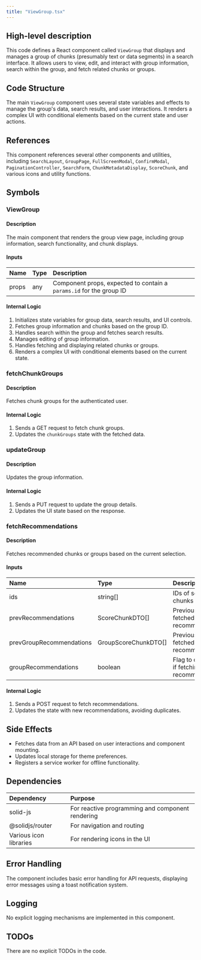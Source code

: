 ```yaml
---
title: "ViewGroup.tsx"
---
```


## High-level description
This code defines a React component called `ViewGroup` that displays and manages a group of chunks (presumably text or data segments) in a search interface. It allows users to view, edit, and interact with group information, search within the group, and fetch related chunks or groups.

## Code Structure
The main `ViewGroup` component uses several state variables and effects to manage the group's data, search results, and user interactions. It renders a complex UI with conditional elements based on the current state and user actions.

## References
This component references several other components and utilities, including `SearchLayout`, `GroupPage`, `FullScreenModal`, `ConfirmModal`, `PaginationController`, `SearchForm`, `ChunkMetadataDisplay`, `ScoreChunk`, and various icons and utility functions.

## Symbols

### ViewGroup
#### Description
The main component that renders the group view page, including group information, search functionality, and chunk displays.

#### Inputs
| Name | Type | Description |
|:-----|:-----|:------------|
| props | any | Component props, expected to contain a `params.id` for the group ID |

#### Internal Logic
1. Initializes state variables for group data, search results, and UI controls.
2. Fetches group information and chunks based on the group ID.
3. Handles search within the group and fetches search results.
4. Manages editing of group information.
5. Handles fetching and displaying related chunks or groups.
6. Renders a complex UI with conditional elements based on the current state.

### fetchChunkGroups
#### Description
Fetches chunk groups for the authenticated user.

#### Internal Logic
1. Sends a GET request to fetch chunk groups.
2. Updates the `chunkGroups` state with the fetched data.

### updateGroup
#### Description
Updates the group information.

#### Internal Logic
1. Sends a PUT request to update the group details.
2. Updates the UI state based on the response.

### fetchRecommendations
#### Description
Fetches recommended chunks or groups based on the current selection.

#### Inputs
| Name | Type | Description |
|:-----|:-----|:------------|
| ids | string[] | IDs of selected chunks |
| prevRecommendations | ScoreChunkDTO[] | Previously fetched recommendations |
| prevGroupRecommendations | GroupScoreChunkDTO[] | Previously fetched group recommendations |
| groupRecommendations | boolean | Flag to determine if fetching group recommendations |

#### Internal Logic
1. Sends a POST request to fetch recommendations.
2. Updates the state with new recommendations, avoiding duplicates.

## Side Effects
- Fetches data from an API based on user interactions and component mounting.
- Updates local storage for theme preferences.
- Registers a service worker for offline functionality.

## Dependencies
| Dependency | Purpose |
|:-----------|:--------|
| solid-js | For reactive programming and component rendering |
| @solidjs/router | For navigation and routing |
| Various icon libraries | For rendering icons in the UI |

## Error Handling
The component includes basic error handling for API requests, displaying error messages using a toast notification system.

## Logging
No explicit logging mechanisms are implemented in this component.

## TODOs
There are no explicit TODOs in the code.